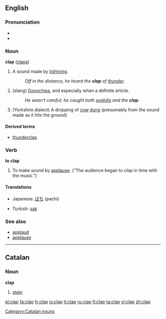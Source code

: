 ==English==

===Pronunciation===
*{{IPA|/klæp/}}
*{{rhymes|æp}}

===Noun===
'''clap''' ([[claps]])

#A sound made by [[lightning]]. 
#:''Off in the distance, he heard the '''clap''' of [[thunder]].''
#(slang) [[Gonorrhea]], and especially when a definite article. 
#:''He wasn't careful; he caught both [[syphilis]] and the '''clap'''.''
#(Yorkshire dialect) A dropping of [[cow]] [[dung]] (presumably from the sound made as it hits the ground)

====Derived terms====
*[[thunderclap]]

===Verb===
'''to clap'''

#To make sound by [[applause]].  ("The audience began to ''clap'' in time with the music.")
====Translations====
{{top}}
*Japanese: [[ぱち]]  (pachi)
{{mid}}
*Turkish: [[şak]]
{{bottom}}

===See also===
*[[applaud]]
*[[applause]]

----

==Catalan==
===Noun===
'''clap'''

# [[stain]]

[[Category:Catalan nouns]]

[[el:clap]]
[[fa:clap]]
[[fr:clap]]
[[io:clap]]
[[it:clap]]
[[ru:clap]]
[[fi:clap]]
[[ta:clap]]
[[vi:clap]]
[[zh:clap]]